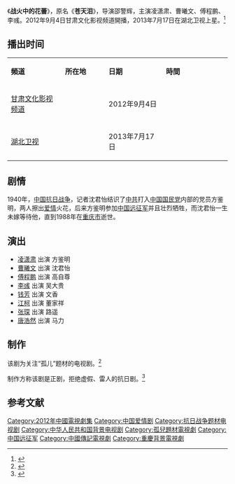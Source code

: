 {{电视节目信息框
| 名称     = 战火中的花蕾
| 别名     = 苍天泪
| 英文名称 = <!-- ''{{lang|en| }}''  -->
| 图片     = 
| 图说     = 
| 分类     = 战争剧
| 原创者   = 
| 导演     = [[邵警辉|邵警辉]]
| 监制     = 
| 出品人   = 
| 编剧     = [[林和平|林和平]]
| 制作人   = 
| 摄影     = 
| 演出     = 凌潇<br>曹曦文<br>傅程鹏<br>李彧
| 配音     =
| 旁白     = 
| 主题曲   = 
| 片尾曲   = 
| 插曲     = 
| 地区     = {{CHNML}}
| 语言     = 普通话
| 集数     = 32集
| 每集长   = 45分钟
| 制作公司 = 深圳广播电影电视集团<br>深广传媒有限公司<br>国龙联盟投资股份有限公司
| 首播地区 = {{CHNML}}
| 电视网   = [[湖北卫视|湖北卫视]]
| 开始     = 2013年7月17日
| 结束     = 2013年
| 先于     = 
| 后于     = 
| 相关剧集 = 
| 官方网站 = 
}}
《'''战火中的花蕾'''》，原名《'''苍天泪'''》，导演邵警辉，主演凌潇肃、曹曦文、傅程鹏、李彧。2012年9月4日甘肃文化影视频道開播，2013年7月17日在湖北卫视上星。<ref>{{cite web |url=http://yule.sohu.com/20130716/n381729309.shtml |title=《战火中的花蕾》首播 傅程鹏凌潇肃剧中变情敌 |accessdate=2013-07-29 |date=2013-07-16 |work=搜狐 |archive-date=2019-08-20 |archive-url=https://web.archive.org/web/20190820072435/http://yule.sohu.com/20130716/n381729309.shtml |dead-url=no }}</ref>

== 播出时间 ==
{| class="wikitable" width="40%"
|- style="background:cornflowerblue; color:white" align=center
|style="width:10%"|'''頻道'''||style="width:8%"|'''所在地'''||style="width:10%"|'''日期'''||style="width:12%"|'''時間'''
|-
|[[甘肃電視台|甘肃文化影视频道]]||{{CHNML}}||2012年9月4日||   
|-
|[[湖北卫视|湖北卫视]]||{{CHNML}}||2013年7月17日||
|}

== 剧情 ==
1940年，[[中国抗日战争|中国抗日战争]]，记者沈君怡结识了[[中国共产党|中共]]打入[[中国国民党|中国国民党]]内部的党员方鉴明，两人擦出[[爱情|爱情]]火花，后来方鉴明参加[[中国远征军|中国远征军]]并且壮烈牺牲，而沈君怡一生未嫁等待他，直到1988年在[[重庆市|重庆市]]逝世。

== 演出 ==
*[[凌潇肃|凌潇肃]] 出演 方鉴明
*[[曹曦文|曹曦文]] 出演 沈君怡
*[[傅程鹏|傅程鹏]] 出演 高自尊
*[[李彧|李彧]] 出演 吴大贵
*[[钱芳|钱芳]] 出演 文香
*[[江柯|江柯]] 出演 董家祥
*[[张琛|张琛]] 出演 路遥
*[[唐浩然|唐浩然]] 出演 马力

== 制作 ==
该剧为关注“孤儿”题材的电视剧。<ref>{{cite web |url=http://ent.qq.com/a/20130724/016614.htm |title=《战火中的花蕾》诠释民族大爱 传递正能量 |accessdate=2013-07-29 |date=2013-07-29 |work=腾讯网 |archive-date=2019-11-30 |archive-url=https://web.archive.org/web/20191130150512/https://ent.qq.com/a/20130724/016614.htm |dead-url=no }}</ref>

制作方称该剧是正剧，拒绝虚假、雷人的抗日剧。<ref>{{cite web |url=http://ent.qq.com/a/20130726/007757.htm |title=《战火中的花蕾》历史成新宠 拒绝雷人抗战剧 |date=2013-07-26 |accessdate=2013-07-29 |work=腾讯网 |archive-date=2019-11-30 |archive-url=https://web.archive.org/web/20191130163001/https://ent.qq.com/a/20130726/007757.htm |dead-url=no }}</ref>

==参考文献==
{{reflist}}

{{DEFAULTSORT:Zhan战}}
[[Category:2012年中國電視劇集|Category:2012年中國電視劇集]]
[[Category:中国爱情剧|Category:中国爱情剧]]
[[Category:抗日战争题材电视剧|Category:抗日战争题材电视剧]]
[[Category:中华人民共和国背景电视剧|Category:中华人民共和国背景电视剧]]
[[Category:孤兒題材電視劇|Category:孤兒題材電視劇]]
[[Category:中国远征军|Category:中国远征军]]
[[Category:中國傳記電視劇|Category:中國傳記電視劇]]
[[Category:重慶背景電視劇|Category:重慶背景電視劇]]